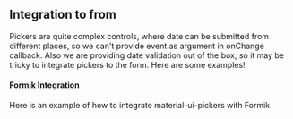 
<PageMeta title="Form integration" />

## Integration to from

Pickers are quite complex controls, where date can be submitted
from different places, so we can't provide event as argument in
onChange callback. Also we are providing date validation out of
the box, so it may be tricky to integrate pickers to the form.
Here are some examples!

<Ad />

#### Formik Integration

Here is an example of how to integrate material-ui-pickers with Formik

<Example source={FormikExample} />
